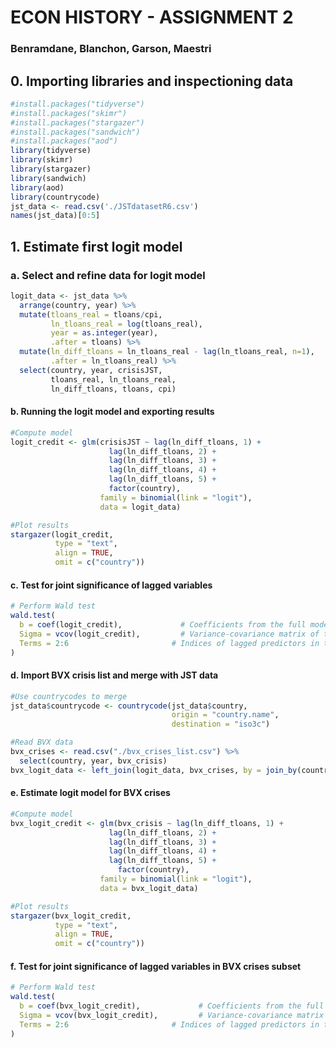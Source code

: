 # ECON HISTORY - ASSIGNMENT 2

### Benramdane, Blanchon, Garson, Maestri

## 0. Importing libraries and inspectioning data

```{r}
#install.packages("tidyverse")
#install.packages("skimr")
#install.packages("stargazer")
#install.packages("sandwich")
#install.packages("aod")
library(tidyverse)
library(skimr)
library(stargazer)
library(sandwich)
library(aod)
library(countrycode)
jst_data <- read.csv('./JSTdatasetR6.csv')
names(jst_data)[0:5]
```

## 1. Estimate first logit model

### a. Select and refine data for logit model

```{r}
logit_data <- jst_data %>%
  arrange(country, year) %>%
  mutate(tloans_real = tloans/cpi, 
         ln_tloans_real = log(tloans_real),
         year = as.integer(year),
         .after = tloans) %>%
  mutate(ln_diff_tloans = ln_tloans_real - lag(ln_tloans_real, n=1),
         .after = ln_tloans_real) %>%
  select(country, year, crisisJST,
         tloans_real, ln_tloans_real, 
         ln_diff_tloans, tloans, cpi)
```

#### b. Running the logit model and exporting results

```{r}
#Compute model
logit_credit <- glm(crisisJST ~ lag(ln_diff_tloans, 1) +
                      lag(ln_diff_tloans, 2) + 
                      lag(ln_diff_tloans, 3) + 
                      lag(ln_diff_tloans, 4) + 
                      lag(ln_diff_tloans, 5) +
                      factor(country),
                    family = binomial(link = "logit"),
                    data = logit_data)

#Plot results
stargazer(logit_credit,
          type = "text",
          align = TRUE,
          omit = c("country"))
```

#### c. Test for joint significance of lagged variables

```{r}
# Perform Wald test
wald.test(
  b = coef(logit_credit),             # Coefficients from the full model
  Sigma = vcov(logit_credit),         # Variance-covariance matrix of the coefficients
  Terms = 2:6                       # Indices of lagged predictors in the model
)
```

#### d. Import BVX crisis list and merge with JST data

```{r}
#Use countrycodes to merge
jst_data$countrycode <- countrycode(jst_data$country, 
                                    origin = "country.name", 
                                    destination = "iso3c")

#Read BVX data
bvx_crises <- read.csv("./bvx_crises_list.csv") %>%
  select(country, year, bvx_crisis)
bvx_logit_data <- left_join(logit_data, bvx_crises, by = join_by(country, year))
```

#### e. Estimate logit model for BVX crises

```{r}
#Compute model
bvx_logit_credit <- glm(bvx_crisis ~ lag(ln_diff_tloans, 1) +
                      lag(ln_diff_tloans, 2) + 
                      lag(ln_diff_tloans, 3) + 
                      lag(ln_diff_tloans, 4) + 
                      lag(ln_diff_tloans, 5) +
                        factor(country),
                    family = binomial(link = "logit"),
                    data = bvx_logit_data)

#Plot results
stargazer(bvx_logit_credit,
          type = "text",
          align = TRUE,
          omit = c("country"))
```

#### f. Test for joint significance of lagged variables in BVX crises subset

```{r}
# Perform Wald test
wald.test(
  b = coef(bvx_logit_credit),             # Coefficients from the full model
  Sigma = vcov(bvx_logit_credit),         # Variance-covariance matrix of the coefficients
  Terms = 2:6                       # Indices of lagged predictors in the model
)
```
